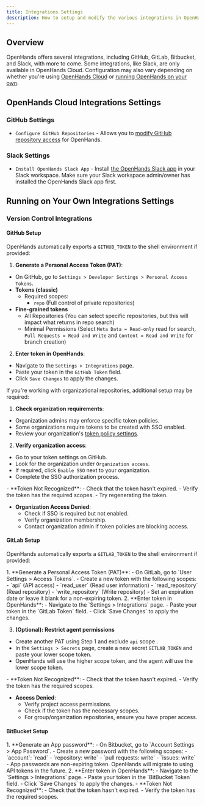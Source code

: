 ```yaml
---
title: Integrations Settings
description: How to setup and modify the various integrations in OpenHands.
---
```


## Overview

OpenHands offers several integrations, including GitHub, GitLab, Bitbucket, and Slack, with more to come. Some
integrations, like Slack, are only available in OpenHands Cloud. Configuration may also vary depending on whether
you're using [OpenHands Cloud](/openhands/usage/cloud/openhands-cloud) or
[running OpenHands on your own](/openhands/usage/run-openhands/local-setup).

## OpenHands Cloud Integrations Settings

### GitHub Settings

- `Configure GitHub Repositories` - Allows you to
[modify GitHub repository access](/openhands/usage/cloud/github-installation#modifying-repository-access) for OpenHands.

### Slack Settings

- `Install OpenHands Slack App` - Install [the OpenHands Slack app](/openhands/usage/cloud/slack-installation) in
  your Slack workspace. Make sure your Slack workspace admin/owner has installed the OpenHands Slack app first.

## Running on Your Own Integrations Settings

### Version Control Integrations

#### GitHub Setup

OpenHands automatically exports a `GITHUB_TOKEN` to the shell environment if provided:

<AccordionGroup>
<Accordion title="Setting Up a GitHub Token">

  1. **Generate a Personal Access Token (PAT)**:
   - On GitHub, go to `Settings > Developer Settings > Personal Access Tokens`.
   - **Tokens (classic)**
     - Required scopes:
       - `repo` (Full control of private repositories)
   - **Fine-grained tokens**
     - All Repositories (You can select specific repositories, but this will impact what returns in repo search)
     - Minimal Permissions (Select `Meta Data = Read-only` read for search, `Pull Requests = Read and Write` and `Content = Read and Write` for branch creation)
  2. **Enter token in OpenHands**:
   - Navigate to the `Settings > Integrations` page.
   - Paste your token in the `GitHub Token` field.
   - Click `Save Changes` to apply the changes.

  If you're working with organizational repositories, additional setup may be required:

  1. **Check organization requirements**:
   - Organization admins may enforce specific token policies.
   - Some organizations require tokens to be created with SSO enabled.
   - Review your organization's [token policy settings](https://docs.github.com/en/organizations/managing-programmatic-access-to-your-organization/setting-a-personal-access-token-policy-for-your-organization).
  2. **Verify organization access**:
   - Go to your token settings on GitHub.
   - Look for the organization under `Organization access`.
   - If required, click `Enable SSO` next to your organization.
   - Complete the SSO authorization process.
</Accordion>

<Accordion title="Troubleshooting">
  - **Token Not Recognized**:
     - Check that the token hasn't expired.
     - Verify the token has the required scopes.
     - Try regenerating the token.

  - **Organization Access Denied**:
     - Check if SSO is required but not enabled.
     - Verify organization membership.
     - Contact organization admin if token policies are blocking access.
</Accordion>
</AccordionGroup>

#### GitLab Setup

OpenHands automatically exports a `GITLAB_TOKEN` to the shell environment if provided:

<AccordionGroup>
<Accordion title="Setting Up a GitLab Token">
  1. **Generate a Personal Access Token (PAT)**:
   - On GitLab, go to `User Settings > Access Tokens`.
   - Create a new token with the following scopes:
     - `api` (API access)
     - `read_user` (Read user information)
     - `read_repository` (Read repository)
     - `write_repository` (Write repository)
   - Set an expiration date or leave it blank for a non-expiring token.
  2. **Enter token in OpenHands**:
   - Navigate to the `Settings > Integrations` page.
   - Paste your token in the `GitLab Token` field.
   - Click `Save Changes` to apply the changes.

  3. **(Optional): Restrict agent permissions**
   - Create another PAT using Step 1 and exclude `api` scope .
   - In the `Settings > Secrets` page, create a new secret `GITLAB_TOKEN` and paste your lower scope token.
   - OpenHands will use the higher scope token, and the agent will use the lower scope token.
</Accordion>

<Accordion title="Troubleshooting">
  - **Token Not Recognized**:
     - Check that the token hasn't expired.
     - Verify the token has the required scopes.

  - **Access Denied**:
     - Verify project access permissions.
     - Check if the token has the necessary scopes.
     - For group/organization repositories, ensure you have proper access.
</Accordion>
</AccordionGroup>

#### BitBucket Setup
<AccordionGroup>
<Accordion title="Setting Up a Bitbucket Password">
1. **Generate an App password**:
   - On Bitbucket, go to `Account Settings > App Password`.
   - Create a new password with the following scopes:
     - `account`: `read`
     - `repository: write`
     - `pull requests: write`
     - `issues: write`
   - App passwords are non-expiring token. OpenHands will migrate to using API tokens in the future.
  2. **Enter token in OpenHands**:
   - Navigate to the `Settings > Integrations` page.
   - Paste your token in the `BitBucket Token` field.
   - Click `Save Changes` to apply the changes.
</Accordion>

<Accordion title="Troubleshooting">
  - **Token Not Recognized**:
     - Check that the token hasn't expired.
     - Verify the token has the required scopes.
</Accordion>

</AccordionGroup>